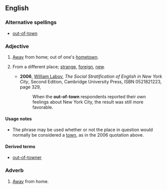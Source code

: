 ==English==

===Alternative spellings===
* [[out-of-town]] {{i|especially in attributive use}}

===Adjective===
{{en-adj|pos=[[out]] [[of]] [[town]]|-}}

# {{context|of a person}} [[away|Away]] from home; out of one's [[hometown]].
# {{context|of a person}} From a different place; [[strange]], [[foreign]], [[new]].
#* '''2006''', [[w:William Labov|William Labov]], ''The Social Stratification of English in New York City'', Second Edition,<sup >[http://books.google.com/books?id=bJdKY0mZWzwC ]</sup> Cambridge University Press, ISBN 0521821223, page 329,
#*: When the '''out-of-town''' respondents reported their own feelings about New York City, the result was still more favorable.

====Usage notes====
* The phrase {{term|out of town}} may be used whether or not the place in question would normally be considered a [[town]], as in the 2006 quotation above.

====Derived terms====
*[[out-of-towner]]

===Adverb===
{{en-adv|pos=[[out]] [[of]] [[town]]|-}}

# [[away|Away]] from home.